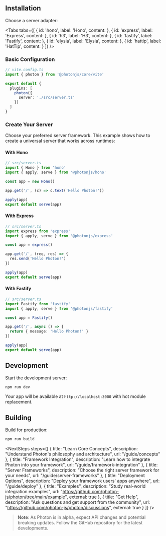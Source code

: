 
<AlphaWarning />

## Installation

<InstallCommand packages="@photonjs/runtime" title="Install Photon package:" />

Choose a server adapter:

<Tabs tabs={[
  {
    id: 'hono',
    label: 'Hono',
    content: <InstallCommand packages="@photonjs/hono" />
  },
  {
    id: 'express',
    label: 'Express',
    content: <InstallCommand packages="@photonjs/express" />
  },
  {
    id: 'h3',
    label: 'H3',
    content: <InstallCommand packages="@photonjs/h3" />
  },
  {
    id: 'fastify',
    label: 'Fastify',
    content: <InstallCommand packages="@photonjs/fastify" />
  },
  {
    id: 'elysia',
    label: 'Elysia',
    content: <InstallCommand packages="@photonjs/elysia" />
  },
  {
    id: 'hattip',
    label: 'HatTip',
    content: <InstallCommand packages="@photonjs/hattip" />
  }
]} />

### Basic Configuration

```ts
// vite.config.ts
import { photon } from '@photonjs/core/vite'

export default {
  plugins: [
    photon({
      server: './src/server.ts'
    })
  ]
}
```

### Create Your Server

Choose your preferred server framework. This example shows how to create a universal server that works across runtimes:

#### With Hono

```ts
// src/server.ts
import { Hono } from 'hono'
import { apply, serve } from '@photonjs/hono'

const app = new Hono()

app.get('/', (c) => c.text('Hello Photon!'))

apply(app)
export default serve(app)
```

#### With Express

```ts
// src/server.ts
import express from 'express'
import { apply, serve } from '@photonjs/express'

const app = express()

app.get('/', (req, res) => {
  res.send('Hello Photon!')
})

apply(app)
export default serve(app)
```

#### With Fastify

```ts
// src/server.ts
import Fastify from 'fastify'
import { apply, serve } from '@photonjs/fastify'

const app = Fastify()

app.get('/', async () => {
  return { message: 'Hello Photon!' }
})

apply(app)
export default serve(app)
```

## Development

Start the development server:

```bash
npm run dev
```

Your app will be available at `http://localhost:3000` with hot module replacement.

## Building

Build for production:

```bash
npm run build
```


<NextSteps steps={[
  {
    title: "Learn Core Concepts",
    description: "Understand Photon's philosophy and architecture",
    url: "/guide/concepts"
  },
  {
    title: "Framework Integration",
    description: "Learn how to integrate Photon into your framework",
    url: "/guide/framework-integration"
  },
  {
    title: "Server Frameworks",
    description: "Choose the right server framework for your needs",
    url: "/guide/server-frameworks"
  },
  {
    title: "Deployment Options",
    description: "Deploy your framework users' apps anywhere",
    url: "/guide/deploy"
  },
  {
    title: "Examples",
    description: "Study real-world integration examples",
    url: "https://github.com/photon-js/photon/tree/main/example",
    external: true
  },
  {
    title: "Get Help",
    description: "Ask questions and get support from the community",
    url: "https://github.com/photon-js/photon/discussions",
    external: true
  }
]} />

> **Note**: As Photon is in alpha, expect API changes and potential breaking updates. Follow the GitHub repository for the latest developments.
